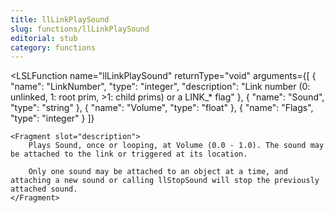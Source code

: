 ```yaml
---
title: llLinkPlaySound
slug: functions/llLinkPlaySound
editorial: stub
category: functions
---
```


<LSLFunction
	name="llLinkPlaySound"
	returnType="void"
	arguments={[
	{
		"name": "LinkNumber",
		"type": "integer",
		"description": "Link number (0: unlinked, 1: root prim, &gt;1: child prims) or a LINK_* flag"
	},
	{
		"name": "Sound",
		"type": "string"
	},
	{
		"name": "Volume",
		"type": "float"
	},
	{
		"name": "Flags",
		"type": "integer"
	}
]}
>
	<Fragment slot="description">
		Plays Sound, once or looping, at Volume (0.0 - 1.0). The sound may be attached to the link or triggered at its location.
		
		Only one sound may be attached to an object at a time, and attaching a new sound or calling llStopSound will stop the previously attached sound.
	</Fragment>
</LSLFunction>
